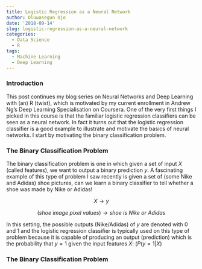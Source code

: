 ```yaml
---
title: Logistic Regression as a Neural Network
author: Oluwasegun Ojo
date: '2018-09-14'
slug: logistic-regression-as-a-neural-network
categories:
  - Data Science
  - R
tags:
  - Machine Learning
  - Deep Learning
---
```


### Introduction

This post continues my blog series on Neural Networks and Deep Learning with (an) R (twist), which is motivated by my current enrollment in Andrew Ng's Deep Learning Specialisation on Coursera. One of the very first things I picked in this course is that the familiar logistic regression classifiers can be seen as a neural network. In fact it turns out that the logistic regression classifier is a good example to illustrate and motivate the basics of neural networks. I start by motivating the binary classification problem.

### The Binary Classification Problem
The binary classification problem is one in which given a set of input $X$ (called features), we want to output a binary prediction $y$. A fascinating example of this type of problem I saw recently is given a set of (some Nike and Adidas) shoe pictures, can we learn a binary classifier to tell whether a shoe was made by Nike or Adidas!

$$X \rightarrow y$$ 

$$(shoe\ image\ pixel\ values) \rightarrow shoe\ is\ Nike\ or\ Adidas$$


In this setting, the possible outputs (Nike/Adidas) of $y$ are denoted with $0$ and $1$ and the logistic regression classifier is typically used on this type of problem because it is capable of producing an output (prediction)  which is the probability that $y = 1$ given the input features $X$: $(P(y=1|X)$

### The Binary Classification Problem
